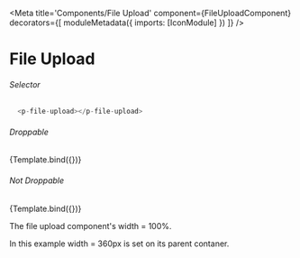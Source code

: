 

<Meta title='Components/File Upload'
  component={FileUploadComponent}
  decorators={[
    moduleMetadata({
      imports: [IconModule]
    })
  ]}
/>


# File Upload

###### Selector
```ts
  <p-file-upload></p-file-upload>
```
###### Droppable
<Canvas>
  <Story name="Droppable"
    args={{
      label: 'Label',
      isDroppable: true
    }}>
    {Template.bind({})}
  </Story>
</Canvas>

###### Not Droppable
<Canvas>
  <Story name="Not Droppable"
    args={{
      label: 'Label',
      isDroppable: false
    }}>
    {Template.bind({})}
  </Story>
</Canvas>

The file upload component's width = 100%. 

In this example width = 360px is set on its parent contaner.

